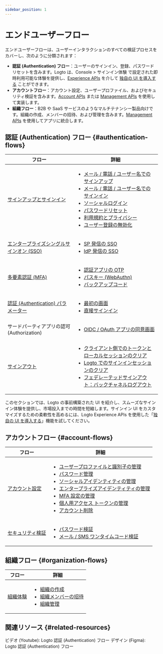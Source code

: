 ```yaml
---
sidebar_position: 1
---
```


# エンドユーザーフロー

エンドユーザーフローは、ユーザーインタラクションのすべての検証プロセスをカバーし、次のように分類されます：

- **認証 (Authentication) フロー**：ユーザーのサインイン、登録、パスワードリセットを含みます。Logto は、<CloudLink to="/sign-in-experience">Console > サインイン体験</CloudLink> で設定された即時利用可能な体験を提供し、[Experience APIs](https://openapi.logto.io/group/endpoint-experience) を介して [独自の UI を導入する](/customization/bring-your-ui) ことができます。
- **アカウントフロー**：アカウント設定、ユーザープロファイル、およびセキュリティ検証を含みます。[Account APIs](https://openapi.logto.io/group/endpoint-account-center) または [Management APIs](https://openapi.logto.io/operation/operation-getuser) を使用して実装します。
- **組織フロー**：B2B や SaaS サービスのようなマルチテナンシー製品向けです。組織の作成、メンバーの招待、および管理を含みます。[Management APIs](https://openapi.logto.io/operation/operation-listorganizations) を使用してアプリに統合します。

## 認証 (Authentication) フロー \{#authentication-flows}

| フロー                                                                          | 詳細                                                                                                                                                                                                                                                                                                                                                                                                                                                                                                                                                                |
| ------------------------------------------------------------------------------- | ------------------------------------------------------------------------------------------------------------------------------------------------------------------------------------------------------------------------------------------------------------------------------------------------------------------------------------------------------------------------------------------------------------------------------------------------------------------------------------------------------------------------------------------------------------------- |
| [サインアップとサインイン](/end-user-flows/sign-up-and-sign-in)                 | <ul><li>[メール / 電話 / ユーザー名でのサインアップ](/end-user-flows/sign-up-and-sign-in/sign-up)</li><li>[メール / 電話 / ユーザー名でのサインイン](/end-user-flows/sign-up-and-sign-in/sign-in)</li><li>[ソーシャルログイン](/end-user-flows/sign-up-and-sign-in/social-sign-in)</li><li>[パスワードリセット](/end-user-flows/sign-up-and-sign-in/reset-password)</li><li>[利用規約とプライバシー](/end-user-flows/sign-up-and-sign-in/terms-and-privacy)</li><li>[ユーザー登録の無効化](/end-user-flows/sign-up-and-sign-in/disable-user-registration)</li></ul> |
| [エンタープライズシングルサインオン (SSO)](/end-user-flows/enterprise-sso)      | <ul><li>[SP 発信の SSO](/end-user-flows/enterprise-sso/sp-initiated-sso)</li><li>[IdP 発信の SSO](/end-user-flows/enterprise-sso/idp-initiated-sso)</li></ul>                                                                                                                                                                                                                                                                                                                                                                                                       |
| [多要素認証 (MFA)](/end-user-flows/mfa)                                         | <ul><li>[認証アプリの OTP](/end-user-flows/mfa/authenticator-app-otp)</li><li>[パスキー (WebAuthn)](/end-user-flows/mfa/webauthn)</li><li>[バックアップコード](/end-user-flows/mfa/backup-codes)</li></ul>                                                                                                                                                                                                                                                                                                                                                          |
| [認証 (Authentication) パラメーター](/end-user-flows/authentication-parameters) | <ul><li>[最初の画面](/end-user-flows/authentication-parameters/first-screen)</li><li>[直接サインイン](/end-user-flows/authentication-parameters/direct-sign-in)</li></ul>                                                                                                                                                                                                                                                                                                                                                                                           |
| サードパーティアプリの認可 (Authorization)                                      | <ul><li>[OIDC / OAuth アプリの同意画面](/end-user-flows/consent-screen)</li></ul>                                                                                                                                                                                                                                                                                                                                                                                                                                                                                   |
| [サインアウト](/end-user-flows/sign-out)                                        | <ul><li>[クライアント側でのトークンとローカルセッションのクリア](/end-user-flows/sign-out/#clear-tokens-and-local-session-at-the-client-side)</li><li>[Logto でのサインインセッションのクリア](/end-user-flows/sign-out/#clear-sign-in-session-at-logto)</li><li>[フェデレーテッドサインアウト：バックチャネルログアウト](/end-user-flows/sign-out/#federated-sign-out-back-channel-logout)</li></ul>                                                                                                                                                               |

このセクションでは、Logto の事前構築された UI を紹介し、スムーズなサインイン体験を提供し、市場投入までの時間を短縮します。サインイン UI をカスタマイズするための柔軟性を高めるには、Logto Experience APIs を使用した「[独自の UI を導入する](/customization/bring-your-ui)」機能を試してください。

## アカウントフロー \{#account-flows}

| フロー                                                    | 詳細                                                                                                                                                                                                                                                                                                                                                                                                                                                                                                                                                                                                                                                                                                                                                                                                                                   |
| --------------------------------------------------------- | -------------------------------------------------------------------------------------------------------------------------------------------------------------------------------------------------------------------------------------------------------------------------------------------------------------------------------------------------------------------------------------------------------------------------------------------------------------------------------------------------------------------------------------------------------------------------------------------------------------------------------------------------------------------------------------------------------------------------------------------------------------------------------------------------------------------------------------- |
| [アカウント設定](/end-user-flows/account-settings)        | <ul><li>[ユーザープロファイルと識別子の管理](/end-user-flows/account-settings/by-management-api#user-profile-and-identifiers-management-apis)</li><li>[パスワード管理](/end-user-flows/account-settings/by-management-api#user-password-management)</li><li>[ソーシャルアイデンティティの管理](/end-user-flows/account-settings/by-management-api#user-social-identities-management)</li><li>[エンタープライズアイデンティティの管理](/end-user-flows/account-settings/by-management-api#user-enterprise-identities-management)</li><li>[MFA 設定の管理](/end-user-flows/account-settings/by-management-api#user-mfa-settings-management)</li><li>[個人用アクセス トークンの管理](/user-management/personal-access-token)</li><li>[アカウント削除](/end-user-flows/account-settings/by-management-api#user-account-deletion)</li></ul> |
| [セキュリティ検証](/end-user-flows/security-verification) | <ul><li>[パスワード検証](/end-user-flows/security-verification/by-management-api#password-verification)</li><li>[メール / SMS ワンタイムコード検証](/end-user-flows/security-verification/by-management-api#emailsms-one-time-code-verification)</li></ul>                                                                                                                                                                                                                                                                                                                                                                                                                                                                                                                                                                             |

## 組織フロー \{#organization-flows}

| フロー                                              | 詳細                                                                                                                                                                                                                                                                              |
| --------------------------------------------------- | --------------------------------------------------------------------------------------------------------------------------------------------------------------------------------------------------------------------------------------------------------------------------------- |
| [組織体験](/end-user-flows/organization-experience) | <ul><li>[組織の作成](/end-user-flows/organization-experience/create-organization)</li><li>[組織メンバーの招待](/end-user-flows/organization-experience/invite-organization-members)</li><li>[組織管理](/end-user-flows/organization-experience/organization-management)</li></ul> |

## 関連リソース \{#related-resources}

<Url href="https://www.youtube.com/playlist?list=PLy2Il6wrD_fwhMhj-7lS5s94PVE2DAJYg">
  ビデオ (Youtube): Logto 認証 (Authentication) フロー
</Url>
<Url href="https://www.figma.com/community/file/1260495684847942413/logto-sign-in-experience">
  デザイン (Figma): Logto 認証 (Authentication) フロー
</Url>
